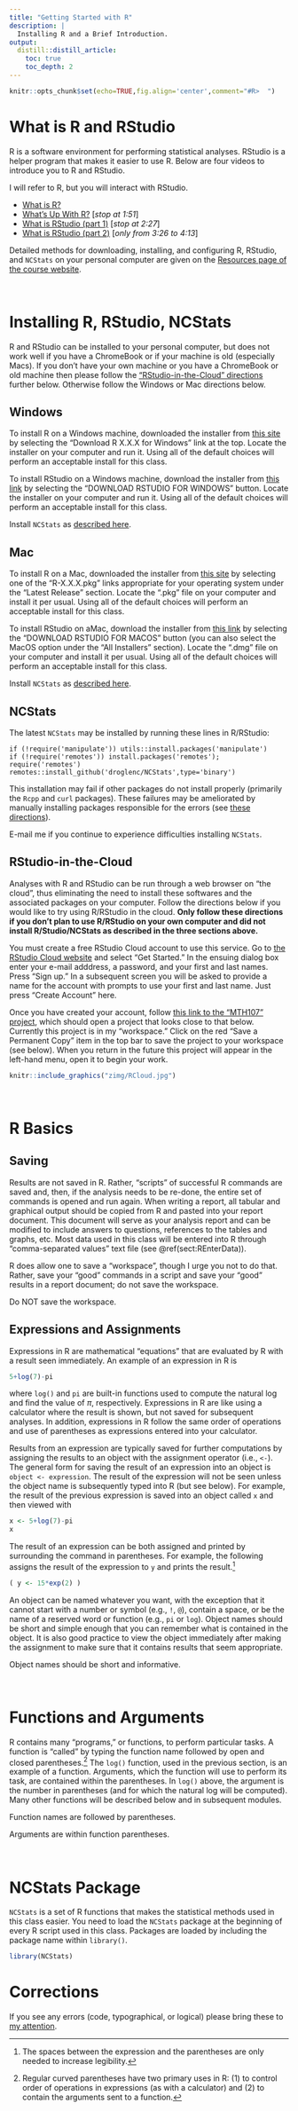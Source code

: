 ```yaml
---
title: "Getting Started with R"
description: |
  Installing R and a Brief Introduction.
output:
  distill::distill_article:
    toc: true
    toc_depth: 2
---
```


```r
knitr::opts_chunk$set(echo=TRUE,fig.align='center',comment="#R>  ")
```


# What is R and RStudio
R is a software environment for performing statistical analyses. RStudio is a helper program that makes it easier to use R. Below are four videos to introduce you to R and RStudio.

<aside>
I will refer to R, but you will interact with RStudio.
</aside>

* [What is R?](https://www.youtube.com/watch?v=XcBLEVknqvY)
* [What's Up With R?](https://www.youtube.com/watch?v=ZwYQPtU2Pa0) [*stop at 1:51*]
* [What is RStudio (part 1)](https://www.youtube.com/watch?v=riONFzJdXcs) [*stop at 2:27*]
* [What is RStudio (part 2)](https://www.youtube.com/watch?v=riONFzJdXcs) [*only from 3:26 to 4:13*]

Detailed methods for downloading, installing, and configuring R, RStudio, and `NCStats` on your personal computer are given on the [Resources page of the course website](http://derekogle.com/NCMTH107/resources#computer).


&nbsp;

# Installing R, RStudio, NCStats
R and RStudio can be installed to your personal computer, but does not work well if you have a ChromeBook or if your machine is old (especially Macs). If you don't have your own machine or you have a ChromeBook or old machine then please follow the ["RStudio-in-the-Cloud" directions](#rstudio-in-the-cloud) further below. Otherwise follow the Windows or Mac directions below.



## Windows
To install R on a Windows machine, downloaded the installer from [this site](https://cloud.r-project.org/bin/windows/base/) by selecting the “Download R X.X.X for Windows” link at the top. Locate the installer on your computer and run it. Using all of the default choices will perform an acceptable install for this class.

To install RStudio on a Windows machine, download the installer from [this link](https://rstudio.com/products/rstudio/download/#download) by selecting the “DOWNLOAD RSTUDIO FOR WINDOWS” button. Locate the installer on your computer and run it. Using all of the default choices will perform an acceptable install for this class.

Install `NCStats` as [described here](#ncstats).

## Mac
To install R on a Mac, downloaded the installer from [this site](https://cloud.r-project.org/bin/macosx/) by selecting one of the “R-X.X.X.pkg” links appropriate for your operating system under the “Latest Release” section. Locate the “.pkg” file on your computer and install it per usual. Using all of the default choices will perform an acceptable install for this class.

To install RStudio on aMac, download the installer from [this link](https://rstudio.com/products/rstudio/download/#download) by selecting the “DOWNLOAD RSTUDIO FOR MACOS” button (you can also select the MacOS option under the “All Installers” section). Locate the “.dmg” file on your computer and install it per usual. Using all of the default choices will perform an acceptable install for this class.

Install `NCStats` as [described here](#ncstats).

## NCStats
The latest `NCStats` may be installed by running these lines in R/RStudio:

```
if (!require('manipulate')) utils::install.packages('manipulate')
if (!require('remotes')) install.packages('remotes'); require('remotes')
remotes::install_github('droglenc/NCStats',type='binary')
```

This installation may fail if other packages do not install properly (primarily the `Rcpp` and `curl` packages). These failures may be ameliorated by manually installing packages responsible for the errors (see [these directions](http://derekogle.com/IFAR/supplements/installations/InstallPackagesRStudio.html)).

E-mail me if you continue to experience difficulties installing `NCStats`.

## RStudio-in-the-Cloud
Analyses with R and RStudio can be run through a web browser on “the cloud”, thus eliminating the need to install these softwares and the associated packages on your computer. Follow the directions below if you would like to try using R/RStudio in the cloud. **Only follow these directions if you don't plan to use R/RStudio on your own computer and did not install R/Studio/NCStats as described in the three sections above.**

You must create a free RStudio Cloud account to use this service. Go to [the RStudio Cloud website](https://rstudio.cloud/) and select “Get Started.” In the ensuing dialog box enter your e-mail adddress, a password, and your first and last names. Press “Sign up.” In a subsequent screen you will be asked to provide a name for the account with prompts to use your first and last name. Just press “Create Account” here.

Once you have created your account, follow [this link to the “MTH107” project](https://rstudio.cloud/project/2239963), which should open a project that looks close to that below. Currently this project is in my “workspace.” Click on the red “Save a Permanent Copy” item in the top bar to save the project to your workspace (see below). When you return in the future this project will appear in the left-hand menu, open it to begin your work.

```r
knitr::include_graphics("zimg/RCloud.jpg")
```

&nbsp;

# R Basics
## Saving
Results are not saved in R. Rather, "scripts" of successful R commands are saved and, then, if the analysis needs to be re-done, the entire set of commands is opened and run again. When writing a report, all tabular and graphical output should be copied from R and pasted into your report document. This document will serve as your analysis report and can be modified to include answers to questions, references to the tables and graphs, etc. Most data used in this class will be entered into R through "comma-separated values" text file (see \@ref(sect:REnterData)).

R does allow one to save a "workspace", though I urge you not to do that. Rather, save your "good" commands in a script and save your "good" results in a report document; do not save the workspace.

<aside>
Do NOT save the workspace.
</aside>

## Expressions and Assignments
Expressions in R are mathematical "equations" that are evaluated by R with a result seen immediately. An example of an expression in R is

```r
5+log(7)-pi
```

where `log()` and `pi` are built-in functions used to compute the natural log and find the value of $\pi$, respectively. Expressions in R are like using a calculator where the result is shown, but not saved for subsequent analyses. In addition, expressions in R follow the same order of operations and use of parentheses as expressions entered into your calculator.

Results from an expression are typically saved for further computations by assigning the results to an object with the assignment operator (i.e., `<-`). The general form for saving the result of an expression into an object is `object <- expression`. The result of the expression will not be seen unless the object name is subsequently typed into R (but see below). For example, the result of the previous expression is saved into an object called `x` and then viewed with

```r
x <- 5+log(7)-pi
x
```

The result of an expression can be both assigned and printed by surrounding the command in parentheses. For example, the following assigns the result of the expression to `y` and prints the result.^[The spaces between the expression and the parentheses are only needed to increase legibility.]

```r
( y <- 15*exp(2) )
```

An object can be named whatever you want, with the exception that it cannot start with a number or symbol (e.g., `!`, `@`), contain a space, or be the name of a reserved word or function (e.g., `pi` or `log`). Object names should be short and simple enough that you can remember what is contained in the object. It is also good practice to view the object immediately after making the assignment to make sure that it contains results that seem appropriate.

<aside>
Object names should be short and informative.
</aside>


&nbsp;

# Functions and Arguments
R contains many "programs," or functions, to perform particular tasks. A function is "called" by typing the function name followed by open and closed parentheses.^[Regular curved parentheses have two primary uses in R: (1) to control order of operations in expressions (as with a calculator) and (2) to contain the arguments sent to a function.] The `log()` function, used in the previous section, is an example of a function. Arguments, which the function will use to perform its task, are contained within the parentheses. In `log()` above, the argument is the number in parentheses (and for which the natural log will be computed). Many other functions will be described below and in subsequent modules.

<aside>
Function names are followed by parentheses.

Arguments are within function parentheses.
</aside>

&nbsp;

# NCStats Package
`NCStats` is a set of R functions that makes the statistical methods used in this class easier. You need to load the `NCStats` package at the beginning of every R script used in this class. Packages are loaded by including the package name within `library()`.

```r
library(NCStats)
```




# Corrections {.appendix}
If you see any errors (code, typographical, or logical) please bring these to [my attention](mailto:dogle@northland.edu).
